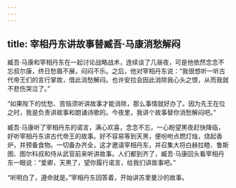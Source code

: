 ```yaml
---
---
---
```

title: 宰相丹东讲故事替臧吾·马康消愁解闷
---




臧吾·马康和宰相丹东在一起讨论战略战术，连续谈了几昼夜，可是他依然念念不忘叔尔康，终日愁眉不展，闷闷不乐。之后，他对宰相丹东说：“我很想听一听古代帝王们的言行掌故，借此消愁解闷。也许安拉会因此消除我心头之恨，从而我就不悲伤哭泣了。”

“如果陛下的忧愁、苦恼须听讲故事才能消除，那么事情就好办了。因为先王在位之时，我是负责讲故事和朗诵诗歌的。今夜里，我讲个故事替你消愁解闷吧。”

臧吾·马康听了宰相丹东的诺言，满心欢喜，念念不忘，一心盼望黑夜赶快降临，好听宰相丹东讲古代帝王的故事。好不容易等到天黑，便吩咐点燃灯烛，烧起香炉，并预备食物。一切备办齐全，这才邀请宰相丹东，并召集大将白赫拉睦、鲁斯图、图尔科叔和侍从武官前来听讲故事。人们都到齐了，臧吾·马康回头看宰相丹东一眼说：“爱卿，天黑了，望你履行诺言，给我们讲故事吧。”

“听明白了，遵命就是。”宰相丹东回答着，开始讲苏里曼沙的故事。